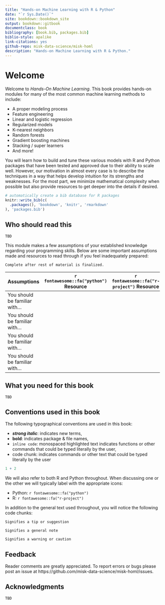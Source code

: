 ```yaml
--- 
title: "Hands-on Machine Learning with R & Python"
date: "`r Sys.Date()`"
site: bookdown::bookdown_site
output: bookdown::gitbook
documentclass: book
bibliography: [book.bib, packages.bib]
biblio-style: apalike
link-citations: yes
github-repo: misk-data-science/misk-homl
description: "Hands-on Machine Learning with R & Python."
---
```


# Welcome {-}

Welcome to *Hands-On Machine Learning*.  This book provides hands-on modules for many of the most common machine learning methods to include:

- A proper modeling process
- Feature engineering
- Linear and logistic regression
- Regularized models
- K-nearest neighbors
- Random forests
- Gradient boosting machines
- Stacking / super learners
- And more!

You will learn how to build and tune these various models with R and Python packages that have been tested and approved due to their ability to scale well. However, our motivation in almost every case is to describe the techniques in a way that helps develop intuition for its strengths and weaknesses.  For the most part, we minimize mathematical complexity when possible but also provide resources to get deeper into the details if desired.


```r
# automatically create a bib database for R packages
knitr::write_bib(c(
  .packages(), 'bookdown', 'knitr', 'rmarkdown'
), 'packages.bib')
```

## Who should read this {-}

```block
TBD
```

This module makes a few assumptions of your established knowledge regarding your programming skills. Below are some important assumptions made and resources to read through if you feel inadequately prepared:

```block
Complete after rest of material is finalized.
```

| Assumptions                       | `r fontawesome::fa("python")` Resource | `r fontawesome::fa("r-project")` Resource   
| --------------------------------- | ------------- | ------------- |
| You should be familiar with...    |               |               | 
| You should be familiar with...    |               |               |
| You should be familiar with...    |               |               |
| You should be familiar with...    |               |               |

## What you need for this book {-}

```block
TBD
```

## Conventions used in this book {-}

The following typographical conventions are used in this book:

* ___strong italic___: indicates new terms,
* __bold__: indicates package & file names,
* `inline code`: monospaced highlighted text indicates functions or other commands that could be typed literally by the user,
* code chunk: indicates commands or other text that could be typed literally by the user

```r
1 + 2
```

We will also refer to both R and Python throughout. When discussing one or the other we will typically label with the appropriate icons:

- Python: `r fontawesome::fa("python")`
- R: `r fontawesome::fa("r-project")`

In addition to the general text used throughout, you will notice the following code chunks:

```block
Signifies a tip or suggestion
```

```block
Signifies a general note
```

```block
Signifies a warning or caution
```

## Feedback {-}

Reader comments are greatly appreciated. To report errors or bugs please post an issue at https://github.com/misk-data-science/misk-homl/issues.

## Acknowledgments {-} 

```block
TBD
```
